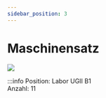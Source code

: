 ```yaml
---
sidebar_position: 3
---
```


# Maschinensatz

[![](/image/labore/b1/Leybold_734111_Maschinensatz_10W_min.jpg)](/image/labore/b1/Leybold_734111_Maschinensatz_10W.jpg)
    

:::info
Position:   Labor UGII B1\
Anzahl: 11